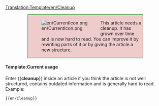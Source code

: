 <noinclude>[[Translation:Template/en/Cleanup]]</noinclude><div style="background-color:#efcccc; border: 1px solid #007c00; padding:0.2em; margin:1em 5em"><div style="float:left;">[[File:en/CurrentIcon.png]]</div><div style="margin-left:40px">This article needs a cleanup. It has grown over time and is now hard to read. You can improve it by rewriting parts of it or by giving the article a new structure.</div></div>
<includeonly>{{{1|[[Category:en/Cleanup]]}}}</includeonly>
<noinclude>
====Template:Current usage====
Enter <nowiki>{{</nowiki>'''cleanup'''<nowiki>}}</nowiki> inside an article if you think the article is not well structured, contains outdated information and is generally hard to read. Example:
<pre>{{en/Cleanup}}</pre>
</noinclude>
